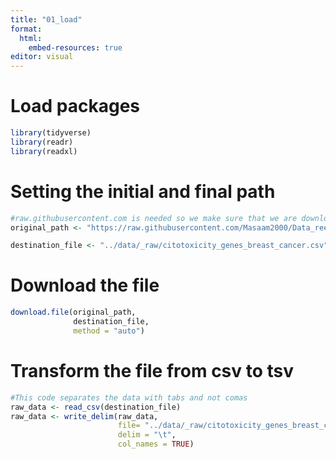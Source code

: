 ```yaml
---
title: "01_load"
format:
  html:
    embed-resources: true
editor: visual
---
```


# Load packages

```r
library(tidyverse)
library(readr)
library(readxl)
```

# Setting the initial and final path

```r
#raw.githubusercontent.com is needed so we make sure that we are downloading the raw file
original_path <- "https://raw.githubusercontent.com/Masaam2000/Data_reexam/main/citotoxicity_genes_breast_cancer.csv"

destination_file <- "../data/_raw/citotoxicity_genes_breast_cancer.csv"
```

# Download the file

```r
download.file(original_path, 
              destination_file, 
              method = "auto")
```

# Transform the file from csv to tsv

```r
#This code separates the data with tabs and not comas
raw_data <- read_csv(destination_file)
raw_data <- write_delim(raw_data, 
                        file= "../data/_raw/citotoxicity_genes_breast_cancer.tsv",      
                        delim = "\t", 
                        col_names = TRUE)
```
